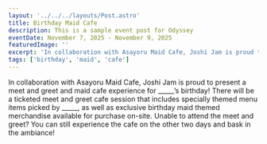 ```yaml
---
layout: '../../../layouts/Post.astro'
title: Birthday Maid Cafe
description: This is a sample event post for Odyssey
eventDate: November 7, 2025 - November 9, 2025
featuredImage: ''
excerpt: 'In collaboration with Asayoru Maid Cafe, Joshi Jam is proud to present a meet and greet and maid cafe experience. >>'
tags: ['birthday', 'maid', 'cafe']
---
```


In collaboration with Asayoru Maid Cafe, Joshi Jam is proud to present a meet and greet and maid cafe 
experience for _____’s birthday! There will be a ticketed meet and greet cafe session that includes 
specially themed menu items picked by _____, as well as exclusive birthday maid themed merchandise 
available for purchase on-site. Unable to attend the meet and greet? You can still experience the cafe 
on the other two days and bask in the ambiance!